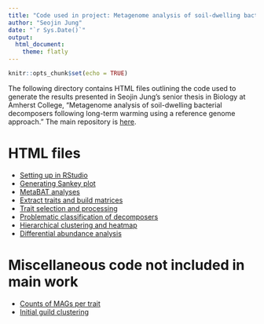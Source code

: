 ```yaml
---
title: "Code used in project: Metagenome analysis of soil-dwelling bacterial decomposers following long-term warming using a reference genome approach"
author: "Seojin Jung"
date: "`r Sys.Date()`"
output: 
  html_document:
    theme: flatly
---
```


```r
knitr::opts_chunk$set(echo = TRUE)
```

The following directory contains HTML files outlining the code used to generate the results presented in Seojin Jung's senior thesis in Biology at Amherst College, "Metagenome analysis of soil-dwelling bacterial decomposers following long-term warming using a reference genome approach." The main repository is [here](https://github.com/OurMicrobiome/seojin_thesis).

# HTML files
* [Setting up in RStudio](setup.html)
* [Generating Sankey plot](mag_taxonomy_sankey.html)
* [MetaBAT analyses](metabat_analyses.html)
* [Extract traits and build matrices](trait_matrices.html)
* [Trait selection and processing](trait_select.html)
* [Problematic classification of decomposers]()
* [Hierarchical clustering and heatmap]()
* [Differential abundance analysis]()

# Miscellaneous code not included in main work
* [Counts of MAGs per trait]()
* [Initial guild clustering]()